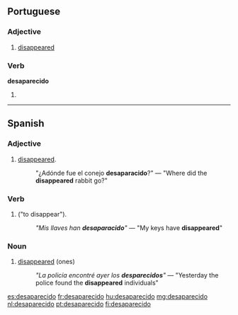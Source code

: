 ==Portuguese==

===Adjective===
{{pt-adj|desaparecid|o|comp=no}}

# [[disappeared]]

===Verb===
'''desaparecido'''

# {{pt-verb form of|[[desaparecer]]|er|past participle|masculine|singular}}

----

==Spanish==

===Adjective===
{{es-adj|f=desaparecida}}

# [[disappeared]].
#: "¿Adónde fue el conejo '''desaparacido'''?"  &mdash; "Where did the '''disappeared''' rabbit go?"

===Verb===
{{es-verb-form|desaparecer}}

# {{es-verb form of|mood=participle|tense=past|ending=er|verb=[[desaparecer]]|nodot=1}} ("to disappear").
#: ''"Mis llaves han '''desaparacido'''"'' &mdash; "My keys have '''disappeared'''"

===Noun===
{{es-noun-mf|f=desaparecida}}

# [[disappeared]] (ones) <!--awkward translating this-->
#: ''"La policía encontré ayer los '''desparecidos'''"'' &mdash; "Yesterday the police found the '''disappeared''' individuals"

[[es:desaparecido]]
[[fr:desaparecido]]
[[hu:desaparecido]]
[[mg:desaparecido]]
[[nl:desaparecido]]
[[pt:desaparecido]]
[[fi:desaparecido]]